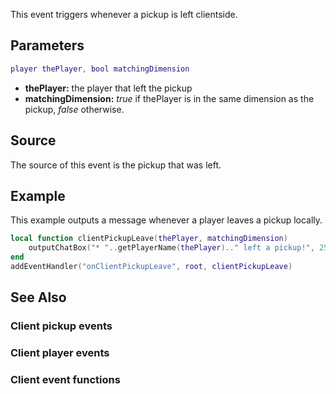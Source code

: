 {{Client event}}

This event triggers whenever a pickup is left clientside.

==Parameters==
<syntaxhighlight lang="lua">
player thePlayer, bool matchingDimension
</syntaxhighlight>
*'''thePlayer:''' the player that left the pickup
*'''matchingDimension:''' ''true'' if thePlayer is in the same dimension as the pickup, ''false'' otherwise.

==Source==
The source of this event is the pickup that was left.

==Example== 
This example outputs a message whenever a player leaves a pickup locally.
<syntaxhighlight lang="lua">
local function clientPickupLeave(thePlayer, matchingDimension)
    outputChatBox("* "..getPlayerName(thePlayer).." left a pickup!", 255, 0, 0)
end
addEventHandler("onClientPickupLeave", root, clientPickupLeave)
</syntaxhighlight>

==See Also==
===Client pickup events===
{{Client_pickup_events}}
===Client player events===
{{Client_player_events}}
===Client event functions===
{{Client_event_functions}}